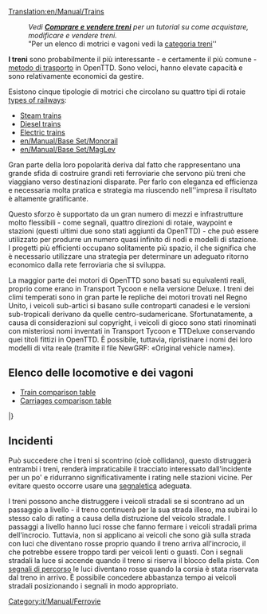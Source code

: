 [[Translation:en/Manual/Trains]]
{{it/Manual/Indice dei contenuti}}

: '' Vedi '''[[it/Manual/Comprare e vendere treni|Comprare e vendere treni]]''' per un tutorial su come acquistare, modificare e vendere treni.''
: "Per un elenco di motrici e vagoni vedi la [[:Category:it/Manual/Treni|categoria treni]]''

'''I treni''' sono probabilmente il più interessante - e certamente il più comune - [[it/Manual/Veicoli|metodo di trasporto]] in OpenTTD. Sono veloci, hanno elevate capacità e sono relativamente economici da gestire.

Esistono cinque tipologie di motrici che circolano su quattro tipi di rotaie [[en/Manual/Base Set/Types of railway|types of railways]]:
* [[en/Manual/Base Set/Railways|Steam trains]]
* [[en/Manual/Base Set/Railways|Diesel trains]]
* [[en/Manual/Base Set/Electrified railways|Electric trains]]
* [[en/Manual/Base Set/Monorail]]
* [[en/Manual/Base Set/MagLev]]

Gran parte della loro popolarità deriva dal fatto che rappresentano una grande sfida di costruire grandi reti ferroviarie che servono più treni che viaggiano verso destinazioni disparate. Per farlo con eleganza ed efficienza e necessaria molta pratica e strategia ma riuscendo nell''impresa il risultato è altamente gratificante.

Questo sforzo è supportato da un gran numero di mezzi e infrastrutture molto flessibili - come segnali, quattro direzioni di rotaie, waypoint e stazioni (questi ultimi due sono stati aggiunti da OpenTTD) - che può essere utilizzato per produrre un numero quasi infinito di nodi e modelli di stazione. I progetti più efficienti occupano solitamente più spazio, il che significa che è necessario utilizzare una strategia per determinare un adeguato ritorno economico dalla rete ferroviaria che si sviluppa.

La maggior parte dei motori di OpenTTD sono basati su equivalenti reali, proprio come erano in Transport Tycoon e nella versione Deluxe. I treni dei climi temperati sono in gran parte le repliche dei motori trovati nel Regno Unito, i veicoli sub-artici si basano sulle controparti canadesi e le versioni sub-tropicali derivano da quelle centro-sudamericane. Sfortunatamente, a causa di considerazioni sul copyright, i veicoli di gioco sono stati rinominati con misteriosi nomi inventati in Transport Tycoon e TTDeluxe conservando quei titoli fittizi in OpenTTD. È possibile, tuttavia, ripristinare i nomi dei loro modelli di vita reale (tramite il file NewGRF: «Original vehicle name»).

<!--
:''See '''[[Buying trains]]''' for a tutorial on how to buy, modify, and sell trains.''
:''For a list of engines and carriages see the [[:Category:Trains|trains category]]''

'''Trains''' are probably the most interesting — and certainly the most common — [[vehicles|method of transport]] in OpenTTD. They are fast, have high capacities, and are relatively cheap to run. 

There are five types of trains running on four [[Types of railway|types of railways]]:
* [[Railways|Steam trains]]
* [[Railways|Diesel trains]]
* [[Electrified railways|Electric trains]]
* [[Monorail]]
* [[MagLev]]

Much of their popularity stems from the challenge of building large rail networks that service multiple trains travelling to disparate destinations. Doing so gracefully and efficiently takes practice and strategy, but is highly satisfying when accomplished.

This effort is aided by the large number of infrastructure tools — such as signals, four track directions, waypoints, and station flexibility (the latter two of which were features added by OpenTTD) — that can be used to produce a near infinite number of junctions and station layouts. More efficient designs usually take up more space, which means that strategy must be used to determine an appropriate trade of capacity to footprint.

Most of the engines in OpenTTD are based on real-life equivalents, just like they were in Transport Tycoon and the Deluxe version. Temperate climate trains are largely replicas of engines found in the United Kingdom, Sub-Arctic vehicles are based on Canadian counterparts, and Sub-Tropical versions derive from Central and South American carriages.  Unfortunately, due to copyright considerations, the game vehicles were renamed with mysterious made-up names in Transport Tycoon and TTDeluxe, and retain those fictional titles in OpenTTD.  It is possible, however, to revert the names to those of their real-life models (via NewGRF file: «Original vehicle name»).
-->
==Elenco delle locomotive e dei vagoni ==

* [[en/Manual/Base Set/Trains/Train Comparison|Train comparison table]]
* [[en/Manual/Base Set/Trains/Carriages Comparison|Carriages comparison table]]

{{it/Manual/TabellaVeicoli/Intestazioni}}
{{en/Manual/VehicleTable/Header|Vapore}}
{{en/Manual/VehicleTable/Row|
*[[File:en/Manual/Base Set/Trains/Kirbypaultank.png|Kirby Paul Tank Engine]] [[it/Manual/Base Set/Trains/Kirby Paul Tank|Kirby Paul Tank]]
*[[File:en/Manual/Base Set/Trains/Chaneyjubilee.png|Chaney "Jubilee" Engine]] [[it/Manual/Base Set/Trains/Chaney 'Jubilee'|Chaney "Jubilee"]]
*[[File:en/Manual/Base Set/Trains/Ginzua4.png|Ginzu "A4" Engine]] [[it/Manual/Base Set/Trains/Ginzu 'A4'|Ginzu "A4"]]
*[[File:en/Manual/Base Set/Trains/Sh8p.png|SH "8P" Engine]] [[it/Manual/Base Set/Trains/SH '8P'|SH "8P"]]
|
*[[File:en/Manual/Base Set/Trains/Wills280.png|Wills 2-8-0 Engine]] [[it/Manual/Base Set/Trains/Wills 2-8-0|Wills 2-8-0]]
|
*[[File:en/Manual/Base Set/Trains/Wills280.png|Wills 2-8-0 Engine]] [[it/Manual/Base Set/Trains/Wills 2-8-0|Wills 2-8-0]]
|
*[[File:en/Manual/Base Set/Trains/Powernautchoochoo.png|Ploddyphut Choo-Choo Engine]] [[it/Manual/Base Set/Trains/Ploddyphut Choo-Choo|Ploddyphut Choo-Choo]]
*[[File:en/Manual/Base Set/Trains/Ploddyphutchoochoo.png|Powernaut Choo-Choo Engine]] [[it/Manual/Base Set/Trains/Powernaut Choo-Choo|Powernaut Choo-Choo]]
*[[File:en/Manual/Base Set/Trains/Mightymoverchoochoo.png|Might Mover Choo-Choo Engine]] [[it/Manual/Base Set/Trains/Mightymover Choo-Choo|Mightymover Choo-Choo]]
}}
{{en/Manual/VehicleTable/Header|Diesel}}
{{en/Manual/VehicleTable/Row|
*[[File:en/Manual/Base Set/Trains/Manleymoreldmu.png|Manley-Morel DMU Engine]] [[it/Manual/Base Set/Trains/Manley-Morel DMU|Manley-Morel DMU]]
*[[File:en/Manual/Base Set/Trains/Shhendry25.png|SH/Hendry "25" Engine]] [[it/Manual/Base Set/Trains/Hendry '25'|SH/Hendry "25"]]
*[[File:en/Manual/Base Set/Trains/Floss47.png|Floss "47" Engine]] [[it/Manual/Base Set/Trains/Floss '47'|Floss "47"]]
*[[File:en/Manual/Base Set/Trains/Uu37.png|UU "37" Engine]] [[it/Manual/Base Set/Trains/UU '37'|UU "37"]]
*[[File:en/Manual/Base Set/Trains/Sh125.png|SH "125" Engine]] [[it/Manual/Base Set/Trains/SH '125'|SH "125"]]
*[[File:en/Manual/Base Set/Trains/Dash.png|"Dash" Engine]] [[it/Manual/Base Set/Trains/Dash|"Dash"]]
|
*[[File:en/Manual/Base Set/Trains/Mjs250.png|MJS 250 Engine]] [[it/Manual/Base Set/Trains/MJS250|MJS250]]
*[[File:en/Manual/Base Set/Trains/Kelling3100.png|Kelling 3100 Engine]] [[it/Manual/Base Set/Trains/Kelling 3100|Kelling 3100]]
*[[File:en/Manual/Base Set/Trains/Cs4000.png|CS4000 Engine]] [[it/Manual/Base Set/Trains/CS4000|CS4000]]
*[[File:en/Manual/Base Set/Trains/Cs2400.png|CS2400 Engine]] [[it/Manual/Base Set/Trains/CS2400|CS2400]]
*[[File:en/Manual/Base Set/Trains/Mjs1000.png|MJS 1000 Engine]] [[it/Manual/Base Set/Trains/MJS 1000|MJS 1000]]
*[[File:en/Manual/Base Set/Trains/Centennial.png|Centennial Engine]] [[it/Manual/Base Set/Trains/Centennial|Centennial]]
*[[File:en/Manual/Base Set/Trains/Turnerturbo.png|Turner Turbo]] [[it/Manual/Base Set/Trains/Turner Turbo|Turner Turbo]]
|
*[[File:en/Manual/Base Set/Trains/Mjs250.png|MJS 250 Engine]] [[it/Manual/Base Set/Trains/MJS250|MJS250]]
*[[File:en/Manual/Base Set/Trains/Kelling3100.png|Kelling 3100 Engine]] [[it/Manual/Base Set/Trains/Kelling 3100|Kelling 3100]]
*[[File:en/Manual/Base Set/Trains/Cs4000.png|CS4000 Engine]] [[it/Manual/Base Set/Trains/CS4000|CS4000]]
*[[File:en/Manual/Base Set/Trains/Cs2400.png|CS2400 Engine]] [[it/Manual/Base Set/Trains/CS2400|CS2400]]
*[[File:en/Manual/Base Set/Trains/Mjs1000.png|MJS 1000 Engine]] [[it/Manual/Base Set/Trains/MJS 1000|MJS 1000]]
*[[File:en/Manual/Base Set/Trains/Centennial.png|Centennial Engine]] [[it/Manual/Base Set/Trains/Centennial|Centennial]]
*[[File:en/Manual/Base Set/Trains/Turnerturbo.png|Turner Turbo]] [[it/Manual/Base Set/Trains/Turner Turbo|Turner Turbo]]
|
*[[File:en/Manual/Base Set/Trains/Ploddyphutdiesel.png|Ploddyphut Diesel]] [[it/Manual/Base Set/Trains/Ploddyphut Diesel|Ploddyphut Diesel]]
*[[File:en/Manual/Base Set/Trains/Powernautdiesel.png|Powernaut Diesel]] [[it/Manual/Base Set/Trains/Powernaut Diesel|Powernaut Diesel]]
}}
{{en/Manual/VehicleTable/Header|Elettrico}}
{{en/Manual/VehicleTable/Row|
*[[File:en/Manual/Base Set/Trains/Sh30.png|SH "30" Engine]] [[it/Manual/Base Set/Trains/SH '30'|SH "30"]]
*[[File:en/Manual/Base Set/Trains/Sh40.png|SH "40" Engine]] [[it/Manual/Base Set/Trains/SH '40'|SH "40"]]
*[[File:en/Manual/Base Set/Trains/Tim.png|"T.I.M" Engine]] [[it/Manual/Base Set/Trains/T.I.M.|"T.I.M."]]
*[[File:en/Manual/Base Set/Trains/Asiastar.png|"Asiastar" Engine]] [[it/Manual/Base Set/Trains/AsiaStar|"AsiaStar"]]
|
None
|
None
|
None
}}
{{en/Manual/VehicleTable/Header|Monorotaia}}
{{en/Manual/VehicleTable/Row|
*[[File:en/Manual/Base Set/Trains/X2001.png|X2001 Monorail Engine]] [[it/Manual/Base Set/Trains/X2001|'X2001']]
*[[File:en/Manual/Base Set/Trains/Millenniumz1.png|Milennium 'Z1' Monorail Engine]] [[it/Manual/Base Set/Trains/Millennium Z1|'Millennium Z1']]
|
*[[File:en/Manual/Base Set/Trains/X2001.png|X2001 Monorail Engine]] [[it/Manual/Base Set/Trains/X2001|'X2001']]
*[[File:en/Manual/Base Set/Trains/Millenniumz1.png|Milennium 'Z1' Monorail Engine]] [[it/Manual/Base Set/Trains/Millennium Z1|'Millennium Z1']]
|
*[[File:en/Manual/Base Set/Trains/X2001.png|X2001 Monorail Engine]] [[it/Manual/Base Set/Trains/X2001|'X2001']]
*[[File:en/Manual/Base Set/Trains/Millenniumz1.png|Milennium 'Z1' Monorail Engine]] [[it/Manual/Base Set/Trains/Millennium Z1|'Millennium Z1']]
|
*[[File:en/Manual/Base Set/Trains/Wizzowowz99.png|Wizzowow 'Z99' Monorail Engine]] [[it/Manual/Base Set/Trains/Wizzowow Z99|Wizzowow Z99]]
}}
{{en/Manual/VehicleTable/Header|MagLev}}
{{en/Manual/VehicleTable/Row|
*[[File:en/Manual/Base Set/Trains/Lev1leviathan.png|MagLev Engine 1: Leviathan]] [[it/Manual/Base Set/Trains/Lev1 'Leviathan'|Lev1 'Leviathan']]
*[[File:en/Manual/Base Set/Trains/Lev2cyclops.png|MagLev Engine 2: Cyclops]] [[it/Manual/Base Set/Trains/Lev2 'Cyclops'|Lev2 'Cyclops']]
*[[File:en/Manual/Base Set/Trains/Lev3pegasus.png|MagLev Engine 3: Pegasus]] [[it/Manual/Base Set/Trains/Lev3 'Pegasus'|Lev3 'Pegasus']]
*[[File:en/Manual/Base Set/Trains/Lev4chimaerarhead.png|MagLev Engine 4: Chimaera (front)]] [[it/Manual/Base Set/Trains/Lev4 'Chimaera'|Lev4 'Chimaera']]
|
*[[File:en/Manual/Base Set/Trains/Lev1leviathan.png|MagLev Engine 1: Leviathan]] [[it/Manual/Base Set/Trains/Lev1 'Leviathan'|Lev1 'Leviathan']]
*[[File:en/Manual/Base Set/Trains/Lev2cyclops.png|MagLev Engine 2: Cyclops]] [[it/Manual/Base Set/Trains/Lev2 'Cyclops'|Lev2 'Cyclops']]
*[[File:en/Manual/Base Set/Trains/Lev3pegasus.png|MagLev Engine 3: Pegasus]] [[it/Manual/Base Set/Trains/Lev3 'Pegasus'|Lev3 'Pegasus']]
*[[File:en/Manual/Base Set/Trains/Lev4chimaerarhead.png|MagLev Engine 4: Chimaera (front)]] [[it/Manual/Base Set/Trains/Lev4 'Chimaera'|Lev4 'Chimaera']]
|
*[[File:en/Manual/Base Set/Trains/Lev1leviathan.png|MagLev Engine 1: Leviathan]] [[it/Manual/Base Set/Trains/Lev1 'Leviathan'|Lev1 'Leviathan']]
*[[File:en/Manual/Base Set/Trains/Lev2cyclops.png|MagLev Engine 2: Cyclops]] [[it/Manual/Base Set/Trains/Lev2 'Cyclops'|Lev2 'Cyclops']]
*[[File:en/Manual/Base Set/Trains/Lev3pegasus.png|MagLev Engine 3: Pegasus]] [[it/Manual/Base Set/Trains/Lev3 'Pegasus'|Lev3 'Pegasus']]
*[[File:en/Manual/Base Set/Trains/Lev4chimaerarhead.png|MagLev Engine 4: Chimaera (front)]] [[it/Manual/Base Set/Trains/Lev4 'Chimaera'|Lev4 'Chimaera']]
|
*[[File:en/Manual/Base Set/Trains/Wizzowowrocketeer.png|Toyland Wizzowow Rocketeer]] [[it/Manual/Base Set/Trains/Wizzowow Rocketeer|Wizzowow Rocketeer]]
}}
{{en/Manual/VehicleTable/Header|Carrozze}}
{{en/Manual/VehicleTable/Row|
*[[File:en/Manual/Base Set/Trains/Passengercarriage.png|Standard Passenger Carriage]] [[it/Manual/Base Set/Trains/Carrozza passeggeri|Carrozza passeggeri]]
*[[File:en/Manual/Base Set/Trains/Mailvan.png|Standard Mail Van]] [[it/Manual/Base Set/Trains/Vagone postale|Vagone postale]]
*[[File:en/Manual/Base Set/Trains/Oiltanker car.png|Standard Oil Tanker]] [[it/Manual/Base Set/Trains/Vagone cisterna per petrolio|Vagone cisterna per petrolio]]
*[[File:en/Manual/Base Set/Trains/Grainhopper.png|Standard Grain Hopper]] [[it/Manual/Base Set/Trains/Tramoggia per grano|Tramoggia per grano]]
*[[File:en/Manual/Base Set/Trains/Goodsvan.png|Standard Goods Van]] [[it/Manual/Base Set/Trains/Vagone beni|Vagone beni]]
*[[File:en/Manual/Base Set/Trains/Woodtruck.png|Standard Wood Truck]] [[it/Manual/Base Set/Trains/Carro per legname|Carro per legname]]
*[[File:en/Manual/Base Set/Trains/Armouredvan.png|Standard Armoured Van]] [[it/Manual/Base Set/Trains/Vagone blindato|Vagone blindato]]
*[[File:en/Manual/Base Set/Trains/Steeltruck.png|Standard Steel Truck]] [[it/Manual/Base Set/Trains/Carro per acciaio|Carro per acciaio]]
*[[File:en/Manual/Base Set/Trains/Coaltruck.png|Standard Coal Truck]] [[it/Manual/Base Set/Trains/Carro per carbone|Carro per carbone]]
*[[File:en/Manual/Base Set/Trains/Livestockvan.png|Standard Livestock Van]] [[it/Manual/Base Set/Trains/Vagone bestiame|Vagone bestiame]]
*[[File:en/Manual/Base Set/Trains/Ironorehopper.png|Standard Iron Ore Hopper]] [[it/Manual/Base Set/Trains/Tramoggia per ferro|Tramoggia per ferro]]
|
*[[File:en/Manual/Base Set/Trains/Passengercarriagex.png|Tropical and Sub-arctic Passenger Carriage]] [[it/Manual/Base Set/Trains/Carrozza passeggeri|Carrozza passeggeri]]
*[[File:en/Manual/Base Set/Trains/Mailvan.png|Standard Mail Van]] [[it/Manual/Base Set/Trains/Vagone postale|Vagone postale]]
*[[File:en/Manual/Base Set/Trains/Oiltanker car.png|Standard Oil Tanker]] [[it/Manual/Base Set/Trains/Vagone cisterna per petrolio|Vagone cisterna per petrolio]]
*[[File:en/Manual/Base Set/Trains/Grainhopper.png|Standard Grain Hopper]] [[it/Manual/Base Set/Trains/Tramoggia per grano|Tramoggia per grano]]
*[[File:en/Manual/Base Set/Trains/Goodsvan.png|Standard Goods Van]] [[it/Manual/Base Set/Trains/Vagone beni|Vagone beni]]
*[[File:en/Manual/Base Set/Trains/Woodtruck.png|Standard Wood Truck]] [[it/Manual/Base Set/Trains/Carro per legname|Carro per legname]]
*[[File:en/Manual/Base Set/Trains/Armouredvan.png|Standard Armoured Van]] [[it/Manual/Base Set/Trains/Vagone blindato|Vagone blindato]]
*[[File:en/Manual/Base Set/Trains/Papertruck.png|Tropical and Sub-arctic Paper Truck]] [[it/Manual/Base Set/Trains/Carro per carta|Carro per carta]]
*[[File:en/Manual/Base Set/Trains/Coaltruck.png|Standard Coal Truck]] [[it/Manual/Base Set/Trains/Carro per carbone|Carro per carbone]]
*[[File:en/Manual/Base Set/Trains/Livestockvan.png|Standard Livestock Van]] [[it/Manual/Base Set/Trains/Vagone bestiame|Vagone bestiame]]
*[[File:en/Manual/Base Set/Trains/Foodvan.png|Tropical and Sub-arctic Food Van]] [[it/Manual/Base Set/Trains/Vagone alimentari|Vagone alimentari]]
|
*[[File:en/Manual/Base Set/Trains/Passengercarriagex.png|Tropical and Sub-arctic Passenger Carriage]] [[it/Manual/Base Set/Trains/Carrozza passeggeri|Carrozza passeggeri]]
*[[File:en/Manual/Base Set/Trains/Mailvan.png|Standard Mail Van]] [[it/Manual/Base Set/Trains/Vagone postale|Vagone postale]]
*[[File:en/Manual/Base Set/Trains/Oiltanker car.png|Standard Oil Tanker]] [[it/Manual/Base Set/Trains/Vagone cisterna per petrolio|Vagone cisterna per petrolio]]
*[[File:en/Manual/Base Set/Trains/Grainhopper.png|Standard Grain Hopper]] [[it/Manual/Base Set/Trains/Tramoggia per grano|Tramoggia per grano]]
*[[File:en/Manual/Base Set/Trains/Goodsvan.png|Standard Goods Van]] [[it/Manual/Base Set/Trains/Vagone beni|Vagone beni]]
*[[File:en/Manual/Base Set/Trains/Woodtruck.png|Standard Wood Truck]] [[it/Manual/Base Set/Trains/Carro per legname|Carro per legname]]
*[[File:en/Manual/Base Set/Trains/Armouredvan.png|Standard Armoured Van]] [[it/Manual/Base Set/Trains/Vagone blindato|Vagone blindato]]
*[[File:en/Manual/Base Set/Trains/Rubbertruck.png|Tropcial Rubber Truck]] [[it/Manual/Base Set/Trains/Carro per gomma|Carro per gomma]]
*[[File:en/Manual/Base Set/Trains/Watertanker.png|Tropical Water Tanker]] [[it/Manual/Base Set/Trains/Vagone cisterna per acqua|Vagone cisterna per acqua]]
*[[File:en/Manual/Base Set/Trains/Copperorehopper.png|Tropical Copper Ore Hopper]] [[it/Manual/Base Set/Trains/Tramoggia per rame|Tramoggia per rame]]
*[[File:en/Manual/Base Set/Trains/Foodvan.png|Tropical and Sub-arctic Food Van]] [[it/Manual/Base Set/Trains/Vagone alimentari|Vagone alimentari]]
*[[File:en/Manual/Base Set/Trains/Fruittruck.png|Tropical Fruit Truck]] [[it/Manual/Base Set/Trains/Carro per frutta|Carro per frutta]]
|
*[[File:en/Manual/Base Set/Trains/Passengercarriagetoyland.png|Standard Passenger Carriage]] [[it/Manual/Base Set/Trains/Carrozza passeggeri|Carrozza passeggeri]]
*[[File:en/Manual/Base Set/Trains/Mailvanx.png|Standard Mail Van]] [[it/Manual/Base Set/Trains/Vagone postale|Vagone postale]]
*[[File:en/Manual/Base Set/Trains/Colatanker.png|Toyland Cola Tanker]] [[it/Manual/Base Set/Trains/Vagone cisterna per cola|Vagone cisterna per cola]]
*[[File:en/Manual/Base Set/Trains/Toffeehopper.png|Toyland Toffee Hopper]] [[it/Manual/Base Set/Trains/Tramoggia per toffee|Tramoggia per toffee]]
*[[File:en/Manual/Base Set/Trains/Sweetvan.png|Toyland Sweet Van]] [[it/Manual/Base Set/Trains/Vagone caramelle|Vagone caramelle]]
*[[File:en/Manual/Base Set/Trains/Plastictruck.png|Toyland Plastic Truck]] [[it/Manual/Base Set/Trains/Carro per plastica|Carro per plastica]]
*[[File:en/Manual/Base Set/Trains/Bubblevan.png|Toyland Bubble Van]] [[it/Manual/Base Set/Trains/Vagone bollicine|Vagone bollicine]]
*[[File:en/Manual/Base Set/Trains/Fuzzydrinktruck.png|Toyland Fuzzy Drink Truck]] [[it/Manual/Base Set/Trains/Carro per bibite frizzanti|Carro per bibite frizzanti]]
*[[File:en/Manual/Base Set/Trains/Sugartruck.png|Toyland Sugar Truck]] [[it/Manual/Base Set/Trains/Carro per zucchero|Carro per zucchero]]
*[[File:en/Manual/Base Set/Trains/Toyvan.png|Toyland Toy Van]] [[it/Manual/Base Set/Trains/Vagone giocattoli|Vagone giocattoli]]
*[[File:en/Manual/Base Set/Trains/Candyflosshopper.png|Toyland Candyfloss Hopper]] [[it/Manual/Base Set/Trains/Tramoggia per zucchero filato|Tramoggia per zucchero filato]]
*[[File:en/Manual/Base Set/Trains/Batterytruck.png|Toyland Battery Truck]] [[it/Manual/Base Set/Trains/Carro per batterie|Carro per batterie]]
}}
|}

== Incidenti ==
Può succedere che i treni si scontrino (cioè collidano), questo distruggerà entrambi i treni, renderà impraticabile il tracciato interessato dall'incidente per un po' e ridurranno significativamente i rating nelle stazioni vicine. Per evitare questo occorre usare una [[it/Manual/Segnali|segnaletica]] adeguata.

I treni possono anche distruggere i veicoli stradali se si scontrano ad un passaggio a livello - il treno continuerà per la sua strada illeso, ma subirai lo stesso calo di rating a causa della distruzione del veicolo stradale. I passaggi a livello hanno luci rosse che fanno fermare i veicoli stradali prima dell'incrocio. Tuttavia, non si applicano ai veicoli che sono già sulla strada con luci che diventano rosse proprio quando il treno arriva all'incrocio, il che potrebbe essere troppo tardi per veicoli lenti o guasti. Con i segnali stradali la luce si accende quando il treno si riserva il blocco della pista. Con [[it/Manual/Segnali#segnali-di-percorso|segnali di percorso]] le luci diventano rosse quando la corsia è stata riservata dal treno in arrivo. È possibile concedere abbastanza tempo ai veicoli stradali posizionando i segnali in modo appropriato.
<!--
==Accidents==
It is possible for trains to crash (i.e. collide), which will destroy both trains, render the track impassable for a while and significantly reduce your ratings at nearby stations. The solution to this is to deploy [[signals]].

Trains can also destroy road vehicles if they are both on a level crossing at the same time — the train will continue undamaged but you will suffer the same ratings drop because of the destruction of the road vehicle. The level crossings have red warning lights which make road vehicles stop before the crossing. However they don't apply to vehicles which are already on the crossing. With plain or no signalling lights turn on just before the train reaches the crossing, which may be too late for slow or broken down vehicles. With [[Signals#Path Signals|path signals]] the lights turn on when the track is reserved for the train. Ample time for the road vehicles can be provided by placing the signals suitably.
-->

[[Category:it/Manual/Ferrovie]]